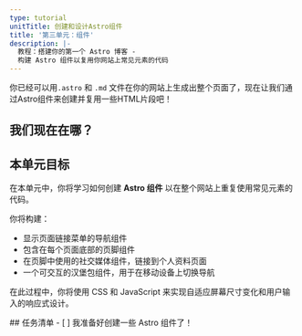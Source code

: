 ```yaml
---
type: tutorial
unitTitle: 创建和设计Astro组件
title: '第三单元：组件'
description: |-
  教程：搭建你的第一个 Astro 博客 -
  构建 Astro 组件以复用你网站上常见元素的代码
---
```


你已经可以用`.astro` 和 `.md` 文件在你的网站上生成出整个页面了，现在让我们通过Astro组件来创建并复用一些HTML片段吧！

## 我们现在在哪？

<StackblitzIntro tree="withastro/blog-tutorial-demo/tree/unit-3/start"/>

## 本单元目标

在本单元中，你将学习如何创建 **Astro 组件** 以在整个网站上重复使用常见元素的代码。

你将构建：
- 显示页面链接菜单的导航组件
- 包含在每个页面底部的页脚组件
- 在页脚中使用的社交媒体组件，链接到个人资料页面
- 一个可交互的汉堡包组件，用于在移动设备上切换导航


在此过程中，你将使用 CSS 和 JavaScript 来实现自适应屏幕尺寸变化和用户输入的响应式设计。



<Box icon="check-list">
## 任务清单

<Checklist>
- [ ] 我准备好创建一些 Astro 组件了！
</Checklist>
</Box>
